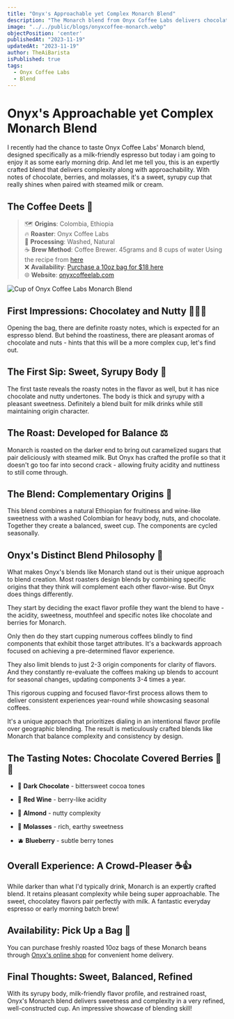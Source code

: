 ```yaml
---
title: "Onyx's Approachable yet Complex Monarch Blend"
description: "The Monarch blend from Onyx Coffee Labs delivers chocolate, berries, and molasses flavors in a syrupy, well-balanced cup perfect for milk drinks."
image: "../../public/blogs/onyxcoffee-monarch.webp"
objectPosition: 'center'
publishedAt: "2023-11-19"  
updatedAt: "2023-11-19"
author: TheAiBarista
isPublished: true
tags:
  - Onyx Coffee Labs
  - Blend
---
```


# Onyx's Approachable yet Complex Monarch Blend 

I recently had the chance to taste Onyx Coffee Labs' Monarch blend, designed specifically as a milk-friendly espresso but today i am going to enjoy it as some early morning drip. And let me tell you, this is an expertly crafted blend that delivers complexity along with approachability. With notes of chocolate, berries, and molasses, it's a sweet, syrupy cup that really shines when paired with steamed milk or cream.

## The Coffee Deets 📝

> 🗺️ **Origins**: Colombia, Ethiopia <br />
> 🔥 **Roaster**: Onyx Coffee Labs  <br />
> 🌱 **Processing**: Washed, Natural<br />
> ☕️ **Brew Method**: Coffee Brewer. 45grams and 8 cups of water Using the recipe from [here](https://coffeebrewcards.com) <br />
> ❌ **Availability**: [Purchase a 10oz bag for $18 here](https://onyxcoffeelab.com/products/monarch?_pos=1&_sid=af8aac6a0&_ss=r&variant=31861823176802)  <br />
> 🌐 **Website**: [onyxcoffeelab.com](https://onyxcoffeelab.com/)

<Image
  src="/blogs/onyxcoffee-monarch-1.webp" 
  alt="Cup of Onyx Coffee Labs Monarch Blend"
  width={800} 
  height={300}
  sizes="(max-width: 800px) 100vw, 800px" 
/>

## First Impressions: Chocolatey and Nutty 🍫🌰👃

Opening the bag, there are definite roasty notes, which is expected for an espresso blend. But behind the roastiness, there are pleasant aromas of chocolate and nuts - hints that this will be a more complex cup, let's find out.

## The First Sip: Sweet, Syrupy Body 🍯 

The first taste reveals the roasty notes in the flavor as well, but it has nice chocolate and nutty undertones. The body is thick and syrupy with a pleasant sweetness. Definitely a blend built for milk drinks while still maintaining origin character.  

## The Roast: Developed for Balance ⚖️

Monarch is roasted on the darker end to bring out caramelized sugars that pair deliciously with steamed milk. But Onyx has crafted the profile so that it doesn't go too far into second crack - allowing fruity acidity and nuttiness to still come through.

## The Blend: Complementary Origins 🤝

This blend combines a natural Ethiopian for fruitiness and wine-like sweetness with a washed Colombian for heavy body, nuts, and chocolate. Together they create a balanced, sweet cup. The components are cycled seasonally.

## Onyx's Distinct Blend Philosophy 🤝 

What makes Onyx's blends like Monarch stand out is their unique approach to blend creation. Most roasters design blends by combining specific origins that they think will complement each other flavor-wise. But Onyx does things differently. 

They start by deciding the exact flavor profile they want the blend to have - the acidity, sweetness, mouthfeel and specific notes like chocolate and berries for Monarch.

Only then do they start cupping numerous coffees blindly to find components that exhibit those target attributes. It's a backwards approach focused on achieving a pre-determined flavor experience. 

They also limit blends to just 2-3 origin components for clarity of flavors. And they constantly re-evaluate the coffees making up blends to account for seasonal changes, updating components 3-4 times a year.

This rigorous cupping and focused flavor-first process allows them to deliver consistent experiences year-round while showcasing seasonal coffees. 

It's a unique approach that prioritizes dialing in an intentional flavor profile over geographic blending. The result is meticulously crafted blends like Monarch that balance complexity and consistency by design.

## The Tasting Notes: Chocolate Covered Berries 🍫🍓

- 🍫 **Dark Chocolate** - bittersweet cocoa tones 

- 🍷 **Red Wine** - berry-like acidity   

- 🥜 **Almond** - nutty complexity

- 🍯 **Molasses** - rich, earthy sweetness 

- 🫐 **Blueberry** - subtle berry tones

## Overall Experience: A Crowd-Pleaser ☕️👍

While darker than what I'd typically drink, Monarch is an expertly crafted blend. It retains pleasant complexity while being super approachable. The sweet, chocolatey flavors pair perfectly with milk. A fantastic everyday espresso or early morning batch brew!

## Availability: Pick Up a Bag 🛒

You can purchase freshly roasted 10oz bags of these Monarch beans through [Onyx's online shop](https://onyxcoffeelab.com/products/monarch?_pos=1&_sid=af8aac6a0&_ss=r&variant=31861823176802) for convenient home delivery.

## Final Thoughts: Sweet, Balanced, Refined

With its syrupy body, milk-friendly flavor profile, and restrained roast, Onyx's Monarch blend delivers sweetness and complexity in a very refined, well-constructed cup. An impressive showcase of blending skill!